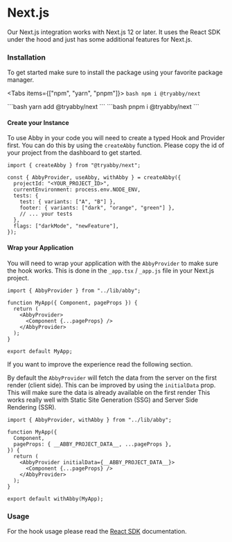 
# Next.js

Our Next.js integration works with Next.js 12 or later. It uses the React SDK under the hood and just has some additional features for Next.js.

### Installation

To get started make sure to install the package using your favorite package manager.

<Tabs items={["npm", "yarn", "pnpm"]}>
  <Tab>
    ```bash
    npm i @tryabby/next
    ```
    </Tab>

  <Tab>
    ```bash
    yarn add @tryabby/next
    ```
</Tab>
  <Tab>
    ```bash
    pnpm i @tryabby/next 
    ```
    </Tab>
</Tabs>

#### Create your Instance

To use Abby in your code you will need to create a typed Hook and Provider first. You can do this by using the `createAbby` function.
Please copy the id of your project from the dashboard to get started.

```tsx
import { createAbby } from "@tryabby/next";

const { AbbyProvider, useAbby, withAbby } = createAbby({
  projectId: "<YOUR_PROJECT_ID>",
  currentEnvironment: process.env.NODE_ENV,
  tests: {
    test: { variants: ["A", "B"] },
    footer: { variants: ["dark", "orange", "green"] },
    // ... your tests
  },
  flags: ["darkMode", "newFeature"],
});
```

#### Wrap your Application

You will need to wrap your application with the `AbbyProvider` to make sure the hook works.
This is done in the `_app.tsx` / `_app.js` file in your Next.js project.

```tsx
import { AbbyProvider } from "../lib/abby";

function MyApp({ Component, pageProps }) {
  return (
    <AbbyProvider>
      <Component {...pageProps} />
    </AbbyProvider>
  );
}

export default MyApp;
```

<Callout type="info" emoji="💡">
  If you want to improve the experience read the following section.
</Callout>

By default the `AbbyProvider` will fetch the data from the server on the first render (client side). This can be improved by using the `initialData` prop. This will make sure the data is already available on the first render
This works really well with Static Site Generation (SSG) and Server Side Rendering (SSR).

```tsx /withAbby(MyApp)/
import { AbbyProvider, withAbby } from "../lib/abby";

function MyApp({
  Component,
  pageProps: { __ABBY_PROJECT_DATA__, ...pageProps },
}) {
  return (
    <AbbyProvider initialData={__ABBY_PROJECT_DATA__}>
      <Component {...pageProps} />
    </AbbyProvider>
  );
}

export default withAbby(MyApp);
```

### Usage

For the hook usage please read the [React SDK](/integrations/react#usage) documentation.
